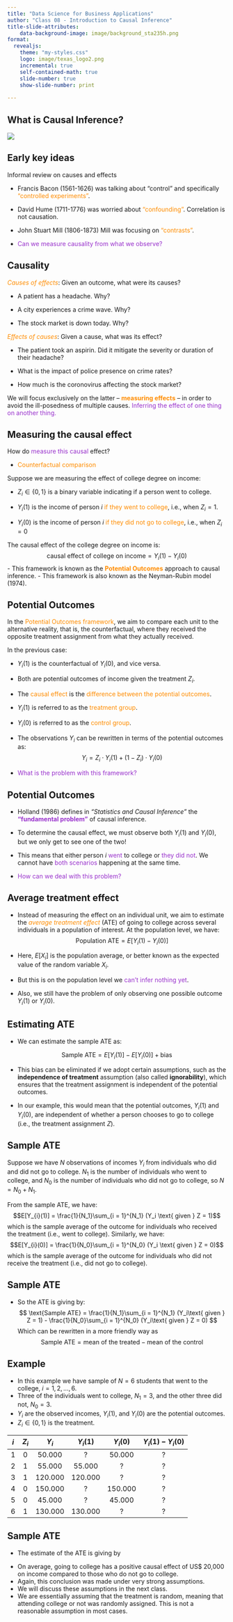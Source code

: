 ```yaml
---
title: "Data Science for Business Applications"
author: "Class 08 - Introduction to Causal Inference"
title-slide-attributes:
    data-background-image: image/background_sta235h.png
format:
  revealjs: 
    theme: "my-styles.css"
    logo: image/texas_logo2.png
    incremental: true 
    self-contained-math: true
    slide-number: true
    show-slide-number: print
    
---
```


## What is Causal Inference?

![](image/experiments.png){fig-align="center"}

## Early key ideas

Informal review on causes and effects

- Francis Bacon (1561-1626) was talking about “control” and specifically [“controlled experiments”]{style="color:darkorange;"}.

- David Hume (1711-1776) was worried about [“confounding”]{style="color:darkorange;"}. Correlation is not causation.

- John Stuart Mill (1806-1873) Mill was focusing on [“contrasts”]{style="color:darkorange;"}.

- [Can we measure causality from what we observe?]{style="color:darkorchid;"}

## Causality {.smaller}

[*Causes of effects*]{style="color:darkorange;"}: Given an outcome, what were its causes?

- A patient has a headache. Why?

- A city experiences a crime wave. Why? 

- The stock market is down today. Why?

[*Effects of causes*]{style="color:darkorange;"}: Given a cause, what was its effect?

- The patient took an aspirin. Did it mitigate the severity or duration of their headache?

-  What is the impact of police presence on crime rates?

-  How much is the coronovirus affecting the stock market?

We will focus exclusively on the latter – [**measuring effects**]{style="color:darkorange;"} – in order to avoid the ill-posedness of multiple causes. [Inferring the effect of one thing on another thing.]{style="color:darkorchid;"}

## Measuring the causal effect {.smaller}

How do [measure this causal]{style="color:darkorchid;"} effect?

- [Counterfactual comparison]{style="color:darkorange;"}

Suppose we are measuring the effect of college degree on income:

- $Z_i \in \{0,1\}$ is a binary variable indicating if a person went to college.

- $Y_{i}(1)$ is the income of person $i$ [if they went to college]{style="color:darkorange;"}, i.e., when $Z_i = 1$.

- $Y_{i}(0)$ is the income of person $i$ [if they did not go to college]{style="color:darkorange;"}, i.e., when $Z_i = 0$

The causal effect of the college degree on income is:
$$
\text{causal effect of college on income} = Y_{i}(1)- Y_{i}(0)
$$
- This framework is known as the [**Potential Outcomes**]{style="color:darkorange;"} approach to causal inference.
- This framework is also known as the Neyman-Rubin model (1974).

## Potential Outcomes {.smaller}

In the [Potential Outcomes framework]{style="color:darkorange;"}, we aim to compare each unit to the alternative reality, that is, the counterfactual, where they received the opposite treatment assignment from what they actually received.

In the previous case:

- $Y_{i}(1)$ is the counterfactual of $Y_{i}(0)$, and vice versa.

- Both are potential outcomes of income given the treatment $Z_i$.

- The [causal effect]{style="color:darkorange;"} is the [difference between the potential outcomes]{style="color:darkorange;"}.

- $Y_{i}(1)$ is referred to as the [treatment group]{style="color:darkorange;"}.

- $Y_{i}(0)$ is referred to as the [control group]{style="color:darkorange;"}.

- The observations $Y_i$ can be rewritten in terms of the potential outcomes as:
$$Y_i = Z_i \cdot Y_i(1) + (1 − Z_i) ⋅ Y_i(0)$$

- [What is the problem with this framework?]{style="color:darkorchid;"}

## Potential Outcomes

- Holland (1986) defines in *"Statistics and Causal Inference"* the [**"fundamental problem"**]{style="color:darkorchid;"} of causal inference.

- To determine the causal effect, we must observe both $Y_{i}(1)$ and $Y_{i}(0)$, but we only get to see one of the two!

- This means that either person $i$ [went]{style="color:darkorchid;"} to college or [they did not]{style="color:darkorchid;"}. We cannot have [both scenarios]{style="color:darkorchid;"} happening at the same time.

- [How can we deal with this problem?]{style="color:darkorchid;"}


## Average treatment effect {.smaller}

- Instead of measuring the effect on an individual unit, we aim to estimate the [*average treatment effect*]{style="color:darkorange;"} (ATE) of going to college across several individuals in a population of interest. At the population level, we have:
$$
\text{Population ATE} = E[Y_{i}(1) - Y_{i}(0)]
$$
- Here, $E[X_i]$ is the population average, or better known as the expected value of the random variable $X_i$.

- But this is on the population level we [can't infer nothing yet]{style="color:darkorchid;"}.

- Also, we still have the problem of only observing one possible outcome $Y_{i}(1)$ or $Y_{i}(0)$.

## Estimating ATE {.smaller}

- We can estimate the sample ATE as:

$$
\text{Sample ATE} = E[Y_{i}(1)] - E[Y_{i}(0)] + \text{bias}
$$

- This bias can be eliminated if we adopt certain assumptions, such as the **independence of treatment** assumption (also called **ignorability**), which ensures that the treatment assignment is independent of the potential outcomes. 

- In our example, this would mean that the potential outcomes, $Y_{i}(1)$ and $Y_{i}(0)$, are independent of whether a person chooses to go to college (i.e., the treatment assignment $Z$).


## Sample ATE{.smaller}

Suppose we have $N$ observations of incomes $Y_i$ from individuals who did and did not go to college. $N_1$ is the number of individuals who went to college, and $N_0$ is the number of individuals who did not go to college, so $N = N_0 + N_1$.

From the sample ATE, we have:
$$E[Y_{i}(1)] = \frac{1}{N_1}\sum_{i = 1}^{N_1} (Y_i \text{ given } Z = 1)$$
which is the sample average of the outcome for individuals who received the treatment (i.e., went to college). Similarly, we have:
$$E[Y_{i}(0)] = \frac{1}{N_0}\sum_{i = 1}^{N_0} (Y_i \text{ given } Z = 0)$$
which is the sample average of the outcome for individuals who did not receive the treatment (i.e., did not go to college).


## Sample ATE{.smaller}

- So the ATE is giving by:
$$
\text{Sample ATE} = \frac{1}{N_1}\sum_{i = 1}^{N_1} (Y_i\text{ given } Z = 1) - \frac{1}{N_0}\sum_{i = 1}^{N_0} (Y_i\text{ given } Z = 0)
$$
Which can be rewritten in a more friendly way as 
$$
\text{Sample ATE} = \text{mean of the treated} - \text{mean of the control}
$$

## Example {.smaller}

- In this example we have sample of $N = 6$ students that went to the college, $i = 1,2,\dots,6$.
- Three of the individuals went to college, $N_1 = 3$, and the other three did not, $N_0 = 3$.
- $Y_i$ are the observed incomes, $Y_i(1)$, and $Y_i(0)$ are the potential outcomes.
- $Z_i\in \{0,1\}$ is the treatment.

| $i$  | $Z_i$  | $Y_i$  | $Y_i(1)$ | $Y_i(0)$ | $Y_i(1) - Y_i(0)$ |
|:----:|:----:|:----:|:------:|:------:|:------------:|
| 1  | 0  | 50.000  |  ?   |  50.000   |     ?       |
| 2  | 1  | 55.000  |  55.000   |  ?   |     ?       |
| 3  | 1  | 120.000  |  120.000   |  ?   |     ?       |
| 4  | 0  | 150.000  |  ?   |  150.000   |     ?       |
| 5  | 0  | 45.000  |  ?   |  45.000   |     ?       |
| 6  | 1  | 130.000  |  130.000   |  ?   |     ?       |


## Sample ATE {.smaller}

- The estimate of the ATE is giving by 

\begin{eqnarray}
\text{Sample ATE} &=& \text{mean of the treated} - \text{mean of the control} \\
                  &=& \frac{305,000}{3} - \frac{245,000}{3} \\
                  &=& 20,000
\end{eqnarray}


- On average, going to college has a positive causal effect of US$ 20,000 on income compared to those who do not go to college.
- Again, this conclusion was made under very strong assumptions.
- We will discuss these assumptions in the next class.
- We are essentially assuming that the treatment is random, meaning that attending college or not was randomly assigned. This is not a reasonable assumption in most cases. 